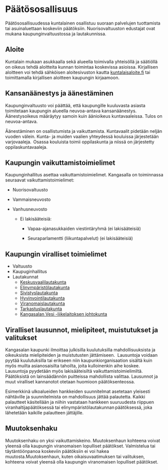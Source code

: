 # Päätösosallisuus

Päätösosallisuudessa kuntalainen osallistuu suoraan palvelujen tuottamista tai asuinaluettaan koskeviin päätöksiin. Nuorisovaltuuston edustajat ovat mukana kaupunginvaltuustossa ja lautakunnissa.

## Aloite

Kuntalain mukaan asukkaalla sekä alueella toimivalla yhteisöllä ja säätiöllä on oikeus tehdä aloitteita kunnan toimintaa koskevissa asioissa. Kirjallisen aloitteen voi tehdä sähköisen aloitesivuston kautta [kuntalaisaloite.fi](https://www.kuntalaisaloite.fi/fi) tai toimittamalla kirjallisen aloitteen kaupungin kirjaamoon.

## Kansanäänestys ja äänestäminen

Kaupunginvaltuusto voi päättää, että kaupungille kuuluvasta asiasta toimitetaan kaupungin alueella neuvoa-antava kansanäänestys. Äänestysoikeus määräytyy samoin kuin äänioikeus kuntavaaleissa. Tulos on neuvoa-antava.

Äänestäminen on osallistumista ja vaikuttamista. Kuntavaalit pidetään neljän vuoden välein. Kunta- ja muiden vaalien yhteydessä kouluissa järjestetään varjovaaleja.  Osassa kouluista toimii oppilaskunta ja niissä on järjestetty oppilaskuntavaaleja.

## Kaupungin vaikuttamistoimielimet

Kaupunginhallitus asettaa vaikuttamistoimielimet. Kangasalla on toiminnassa seuraavat vaikuttamistoimielimet:

-   Nuorisovaltuusto

-   Vammaisneuvosto

-   Vanhusneuvosto

    -   Ei lakisääteisiä:

        -   Vapaa-ajanasukkaiden viestintäryhmä (ei lakisääteisiä)

        -   Seuraparlamentti (liikuntapalvelut) (ei lakisääteisiä)

## Kaupungin viralliset toimielimet

-   Valtuusto
-   Kaupuginhallitus
-   Lautakunnat
    -   [Keskusvaalilautakunta](https://www.kangasala.fi/kaupunki-ja-paatoksenteko/paatoksenteko/toimielimet/lautakunnat/keskusvaalilautakunta/)
    -   [Elinympäristölautakunta](https://www.kangasala.fi/kaupunki-ja-paatoksenteko/paatoksenteko/toimielimet/lautakunnat/elinvoimalautakunta/)
    -   [Sivistyslautakunta](https://www.kangasala.fi/kaupunki-ja-paatoksenteko/paatoksenteko/toimielimet/lautakunnat/sivistyslautakunta/)
    -   [Hyvinvointilautakunta](https://www.kangasala.fi/kaupunki-ja-paatoksenteko/paatoksenteko/toimielimet/lautakunnat/hyvinvointilautakunta/)
    -   [Viranomaislautakunta](https://www.kangasala.fi/kaupunki-ja-paatoksenteko/paatoksenteko/toimielimet/lautakunnat/viranomaislautakunta/)
    -   [Tarkastuslautakunta](https://www.kangasala.fi/kaupunki-ja-paatoksenteko/paatoksenteko/toimielimet/lautakunnat/tarkastuslautakunta/)
    -   [Kangasalan Vesi -liikelaitoksen johtokunta](https://www.kangasala.fi/kaupunki-ja-paatoksenteko/paatoksenteko/toimielimet/lautakunnat/kangasalan-vesi-liikelaitoksen-johtokunta/)

## Viralliset lausunnot, mielipiteet, muistutukset ja valitukset

Kangasalan kaupunki ilmoittaa julkisilla kuulutuksilla mahdollisuuksista ja oikeuksista mielipiteiden ja muistutusten jättämiseen.  Lausuntoja voidaan pyytää kuulutuksilla tai erikseen niin kaupunkiorganisaation sisältä kuin myös muilta asianosaisilta tahoilta, joita kulloinenkin aihe koskee. Lausuntoja pyydetään myös lakisääteisiltä vaikuttamistoimielimiltä. Päätöksistä on lainsäädännön puitteissa mahdollista valittaa. Lausunnot ja muut viralliset kannanotot otetaan huomioon päätöksenteossa.

Esimerkkinä ulkoalueiden hankkeiden suunnitelmat asetetaan yleisesti nähtäville ja suunnitelmista on mahdollisuus jättää palautetta. Kaikki palautteet käsitellään ja niihin vastataan hankkeen suuruudesta riippuen viranhaltijapäätöksessä tai elinympäristölautakunnan päätöksessä, joka lähetetään kaikille palautteen jättäjille.

## Muutoksenhaku

Muutoksenhaku on yksi vaikuttamiskeino. Muutoksenhaun kohteena voivat yleensä olla kaupungin viranomaisen lopulliset päätökset. Valmistelua tai täytäntöönpanoa koskeviin päätöksiin ei voi hakea muutosta.Muutoksenhaun, kuten oikaisuvaatimuksen tai valituksen, kohteena voivat yleensä olla kaupungin viranomaisen lopulliset päätökset.
